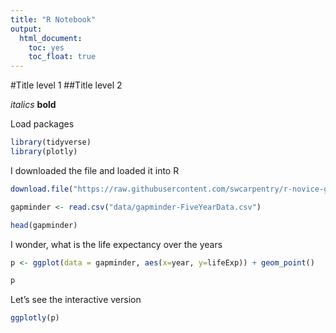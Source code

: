 ```yaml
---
title: "R Notebook"
output:
  html_document:
    toc: yes
    toc_float: true 
---
```


#Title level 1
##Title level 2

*italics*
**bold**

Load packages
```r
library(tidyverse)
library(plotly)
```


I downloaded the file and loaded it into R
```r
download.file("https://raw.githubusercontent.com/swcarpentry/r-novice-gapminder/gh-pages/_episodes_rmd/data/gapminder-FiveYearData.csv", destfile = "data/gapminder-FiveYearData.csv")

gapminder <- read.csv("data/gapminder-FiveYearData.csv")

head(gapminder)
```


I wonder, what is the life expectancy over the years 
```r
p <- ggplot(data = gapminder, aes(x=year, y=lifeExp)) + geom_point()

p
```

Let's see the interactive version 
```r
ggplotly(p)
```

